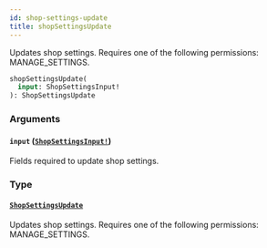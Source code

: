 ```yaml
---
id: shop-settings-update
title: shopSettingsUpdate
---
```


Updates shop settings. Requires one of the following permissions: MANAGE_SETTINGS.

```graphql
shopSettingsUpdate(
  input: ShopSettingsInput!
): ShopSettingsUpdate

```

### Arguments

#### `input` ([`ShopSettingsInput!`](../../../developer/api-reference/inputs/shop-settings-input))

Fields required to update shop settings.

### Type

#### [`ShopSettingsUpdate`](../../../developer/api-reference/objects/shop-settings-update)

Updates shop settings. Requires one of the following permissions: MANAGE_SETTINGS.

